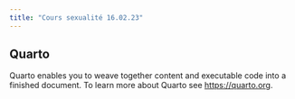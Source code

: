 ```yaml
---
title: "Cours sexualité 16.02.23"
---
```


## Quarto

Quarto enables you to weave together content and executable code into a finished document. To learn more about Quarto see <https://quarto.org>.
